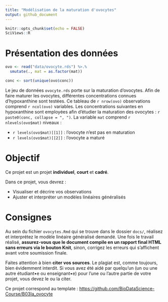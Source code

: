 ```yaml
---
title: "Modélisation de la maturation d'ovocytes"
output: github_document
---
```


<!--- do not edit readme.md ---->

```r
knitr::opts_chunk$set(echo = FALSE)
SciViews::R
```

# Présentation des données

```r
ovo <- read("data/ovocyte.rds") %>.%
  smutate(., mat = as.factor(mat))

conc <- sort(unique(ovo$conc))
```

Le jeu de données `ovocyte.rds` porte sur la maturation d'ovocytes. Afin de faire maturer les ovocytes, différentes concentrations connues d'hypoxanthine sont testées. Ce tableau de `r nrow(ovo)` observations comprend `r ncol(ovo)` variables. Les concentrations suivantes en hypoxanthine sont employées afin d'étudier la maturation des ovocytes : `r paste0(conc, collapse = ", ")`. La variable `mat` comprend `r nlevels(ovo$mat)` niveaux :

-   `r levels(ovo$mat)[[1]]` : l'ovocyte n'est pas en maturation
-   `r levels(ovo$mat)[[2]]` : l'ovocyte a maturé

# Objectif

Ce projet est un projet **individuel**, **court** et **cadré**.

Dans ce projet, vous devrez :

-   Visualiser et décrire vos observations
-   Ajuster et interpréter un modèles linéaires généralisés

# Consignes

Au sein du fichier `ovocytes.Rmd` qui se trouve dans le dossier `docs/`, réalisez et interprétez le modèle linéaire généralisé demandé. Une fois le travail réalisé, **assurez-vous que le document compile en un rapport final HTML sans erreurs via le bouton Knit**, sinon, corrigez les erreurs qui s'affichent avant votre soumission finale.

Faites attention à bien **citer vos sources**. Le plagiat est, comme toujours, bien évidemment interdit. Si vous avez été aidé par quelqu'un (un ou une autre étudiant•e ou enseignant•e) pour l'une ou l'autre partie de votre projet, vous devez le ou la citer.

Ce projet correspond au template : <https://github.com/BioDataScience-Course/B03Ia_ovocyte>
